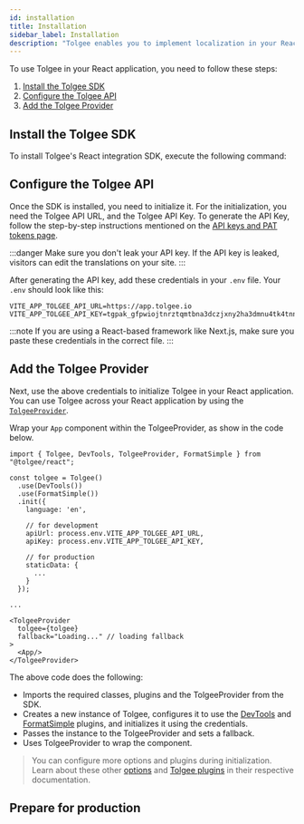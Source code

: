 ```yaml
---
id: installation
title: Installation
sidebar_label: Installation
description: "Tolgee enables you to implement localization in your React application with ease. You can integrate Tolgee in your React application using Tolgee's SDK for React. To use this SDK, start by installing Tolgee for React."
---
```


To use Tolgee in your React application, you need to follow these steps:

1. [Install the Tolgee SDK](#install-the-tolgee-sdk)
2. [Configure the Tolgee API](#configure-the-tolgee-api)
3. [Add the Tolgee Provider](#add-the-tolgee-provider)

## Install the Tolgee SDK

To install Tolgee's React integration SDK, execute the following command:


<InstallationTabs lib="@tolgee/react" />

## Configure the Tolgee API

Once the SDK is installed, you need to initialize it. For the initialization, you need the Tolgee API URL, and the Tolgee API Key. To generate the API Key, follow the step-by-step instructions mentioned on the [API keys and PAT tokens page](../../../platform/account_settings/api_keys_and_pat_tokens).

:::danger
Make sure you don't leak your API key. If the API key is leaked, visitors can edit the translations on your site.
:::

After generating the API key, add these credentials in your `.env` file. Your `.env` should look like this:

```env
VITE_APP_TOLGEE_API_URL=https://app.tolgee.io
VITE_APP_TOLGEE_API_KEY=tgpak_gfpwiojtnrztqmtbna3dczjxny2ha3dmnu4tk4tnnjvgc
```

:::note
If you are using a React-based framework like Next.js, make sure you paste these credentials in the correct file.
:::

## Add the Tolgee Provider

Next, use the above credentials to initialize Tolgee in your React application. You can use Tolgee across your React application by using the [`TolgeeProvider`](./api#tolgeeprovider).

Wrap your `App` component within the TolgeeProvider, as show in the code below.

```tsx
import { Tolgee, DevTools, TolgeeProvider, FormatSimple } from "@tolgee/react";

const tolgee = Tolgee()
  .use(DevTools())
  .use(FormatSimple())
  .init({
    language: 'en',

    // for development
    apiUrl: process.env.VITE_APP_TOLGEE_API_URL,
    apiKey: process.env.VITE_APP_TOLGEE_API_KEY,

    // for production
    staticData: {
      ...
    }
  });

...

<TolgeeProvider
  tolgee={tolgee}
  fallback="Loading..." // loading fallback
>
  <App/>
</TolgeeProvider>
```

The above code does the following:

- Imports the required classes, plugins and the TolgeeProvider from the SDK.
- Creates a new instance of Tolgee, configures it to use the [DevTools](../../api/web_package/plugins#devtools) and [FormatSimple](../../api/core_package/format-simple) plugins, and initializes it using the credentials.
- Passes the instance to the TolgeeProvider and sets a fallback.
- Uses TolgeeProvider to wrap the component.

> You can configure more options and plugins during initialization. Learn about these other [options](../../api/core_package/options) and [Tolgee plugins](../../plugins) in their respective documentation.

## Prepare for production


<PreparingForProduction />


<ExampleBanner framework="React" />
